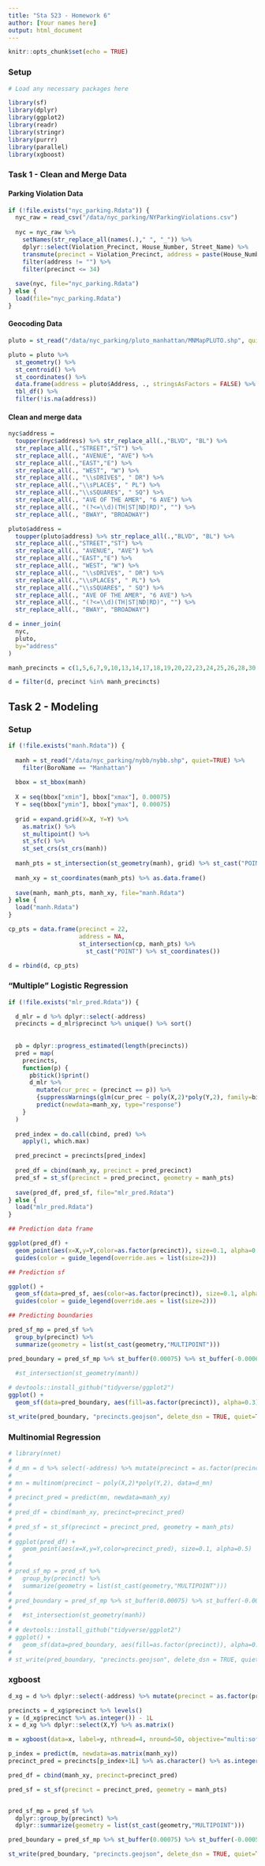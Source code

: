 ```yaml
---
title: "Sta 523 - Homework 6"
author: [Your names here]
output: html_document
---
```


```r
knitr::opts_chunk$set(echo = TRUE)
```

### Setup

```r
# Load any necessary packages here

library(sf)
library(dplyr)
library(ggplot2)
library(readr)
library(stringr)
library(purrr)
library(parallel)
library(xgboost)
```

### Task 1 - Clean and Merge Data

#### Parking Violation Data

```r
if (!file.exists("nyc_parking.Rdata")) {
  nyc_raw = read_csv("/data/nyc_parking/NYParkingViolations.csv") 
  
  nyc = nyc_raw %>%
    setNames(str_replace_all(names(.)," ", "_")) %>%
    dplyr::select(Violation_Precinct, House_Number, Street_Name) %>%
    transmute(precinct = Violation_Precinct, address = paste(House_Number, Street_Name)) %>%
    filter(address != "") %>%
    filter(precinct <= 34)
  
  save(nyc, file="nyc_parking.Rdata")
} else {
  load(file="nyc_parking.Rdata")
}
```

#### Geocoding Data

```r
pluto = st_read("/data/nyc_parking/pluto_manhattan/MNMapPLUTO.shp", quiet=TRUE, stringsAsFactors = FALSE)

pluto = pluto %>%
  st_geometry() %>%
  st_centroid() %>%
  st_coordinates() %>% 
  data.frame(address = pluto$Address, ., stringsAsFactors = FALSE) %>%
  tbl_df() %>%
  filter(!is.na(address))
```


#### Clean and merge data

```r
nyc$address = 
  toupper(nyc$address) %>% str_replace_all(.,"BLVD", "BL") %>% 
  str_replace_all(.,"STREET","ST") %>%
  str_replace_all(., "AVENUE", "AVE") %>%
  str_replace_all(.,"EAST","E") %>% 
  str_replace_all(., "WEST", "W") %>%
  str_replace_all(., "\\sDRIVE$", " DR") %>%
  str_replace_all(.,"\\sPLACE$", " PL") %>%
  str_replace_all(.,"\\sSQUARE$", " SQ") %>%
  str_replace_all(., "AVE OF THE AMER", "6 AVE") %>%
  str_replace_all(., "(?<=\\d)(TH|ST|ND|RD)", "") %>%
  str_replace_all(., "BWAY", "BROADWAY")

pluto$address = 
  toupper(pluto$address) %>% str_replace_all(.,"BLVD", "BL") %>% 
  str_replace_all(.,"STREET","ST") %>%
  str_replace_all(., "AVENUE", "AVE") %>%
  str_replace_all(.,"EAST","E") %>% 
  str_replace_all(., "WEST", "W") %>%
  str_replace_all(., "\\sDRIVE$", " DR") %>%
  str_replace_all(.,"\\sPLACE$", " PL") %>%
  str_replace_all(.,"\\sSQUARE$", " SQ") %>%
  str_replace_all(., "AVE OF THE AMER", "6 AVE") %>%
  str_replace_all(., "(?<=\\d)(TH|ST|ND|RD)", "") %>%
  str_replace_all(., "BWAY", "BROADWAY")

d = inner_join(
  nyc,
  pluto,
  by="address"
)

manh_precincts = c(1,5,6,7,9,10,13,14,17,18,19,20,22,23,24,25,26,28,30,32,33,34)

d = filter(d, precinct %in% manh_precincts)

```


## Task 2 - Modeling

### Setup

```r

if (!file.exists("manh.Rdata")) {
    
  manh = st_read("/data/nyc_parking/nybb/nybb.shp", quiet=TRUE) %>%
    filter(BoroName == "Manhattan")
  
  bbox = st_bbox(manh)
  
  X = seq(bbox["xmin"], bbox["xmax"], 0.00075)
  Y = seq(bbox["ymin"], bbox["ymax"], 0.00075)
  
  grid = expand.grid(X=X, Y=Y) %>% 
    as.matrix() %>%
    st_multipoint() %>%
    st_sfc() %>%
    st_set_crs(st_crs(manh))
      
  manh_pts = st_intersection(st_geometry(manh), grid) %>% st_cast("POINT")
   
  manh_xy = st_coordinates(manh_pts) %>% as.data.frame()
  
  save(manh, manh_pts, manh_xy, file="manh.Rdata")
} else {
  load("manh.Rdata")
}

cp_pts = data.frame(precinct = 22,
                    address = NA,
                    st_intersection(cp, manh_pts) %>% 
                      st_cast("POINT") %>% st_coordinates())

d = rbind(d, cp_pts)
```

### "Multiple" Logistic Regression

```r
if (!file.exists("mlr_pred.Rdata")) {

  d_mlr = d %>% dplyr::select(-address)
  precincts = d_mlr$precinct %>% unique() %>% sort()
  
  
  pb = dplyr::progress_estimated(length(precincts))
  pred = map(
    precincts,
    function(p) {
      pb$tick()$print()
      d_mlr %>%
        mutate(cur_prec = (precinct == p)) %>%
        {suppressWarnings(glm(cur_prec ~ poly(X,2)*poly(Y,2), family=binomial, data=.))} %>%
        predict(newdata=manh_xy, type="response")
    }
  )
  
  pred_index = do.call(cbind, pred) %>%
    apply(1, which.max)

  pred_precinct = precincts[pred_index]
  
  pred_df = cbind(manh_xy, precinct = pred_precinct)
  pred_sf = st_sf(precinct = pred_precinct, geometry = manh_pts)
  
  save(pred_df, pred_sf, file="mlr_pred.Rdata")
} else {
  load("mlr_pred.Rdata")
}
```

```r
## Prediction data frame

ggplot(pred_df) +
  geom_point(aes(x=X,y=Y,color=as.factor(precinct)), size=0.1, alpha=0.5) +
  guides(color = guide_legend(override.aes = list(size=2)))
```

```r
## Prediction sf

ggplot() +
  geom_sf(data=pred_sf, aes(color=as.factor(precinct)), size=0.1, alpha=0.5) +
  guides(color = guide_legend(override.aes = list(size=2)))
```

```r
## Predicting boundaries

pred_sf_mp = pred_sf %>%
  group_by(precinct) %>%
  summarize(geometry = list(st_cast(geometry,"MULTIPOINT")))

pred_boundary = pred_sf_mp %>% st_buffer(0.00075) %>% st_buffer(-0.0006) 
  
  #st_intersection(st_geometry(manh))

# devtools::install_github("tidyverse/ggplot2")
ggplot() +
  geom_sf(data=pred_boundary, aes(fill=as.factor(precinct)), alpha=0.3)
```


```r
st_write(pred_boundary, "precincts.geojson", delete_dsn = TRUE, quiet=TRUE)
```


### Multinomial Regression

```r
# library(nnet)
# 
# d_mn = d %>% select(-address) %>% mutate(precinct = as.factor(precinct))
# 
# mn = multinom(precinct ~ poly(X,2)*poly(Y,2), data=d_mn)
# 
# precinct_pred = predict(mn, newdata=manh_xy)
# 
# pred_df = cbind(manh_xy, precinct=precinct_pred)
# 
# pred_sf = st_sf(precinct = precinct_pred, geometry = manh_pts)
# 
# ggplot(pred_df) +
#   geom_point(aes(x=X,y=Y,color=precinct_pred), size=0.1, alpha=0.5)
# 
# 
# pred_sf_mp = pred_sf %>%
#   group_by(precinct) %>%
#   summarize(geometry = list(st_cast(geometry,"MULTIPOINT")))
# 
# pred_boundary = pred_sf_mp %>% st_buffer(0.00075) %>% st_buffer(-0.0006) 
#   
#   #st_intersection(st_geometry(manh))
# 
# # devtools::install_github("tidyverse/ggplot2")
# ggplot() +
#   geom_sf(data=pred_boundary, aes(fill=as.factor(precinct)), alpha=0.3)
# 
# st_write(pred_boundary, "precincts.geojson", delete_dsn = TRUE, quiet=TRUE)
```



### xgboost

```r
d_xg = d %>% dplyr::select(-address) %>% mutate(precinct = as.factor(precinct))

precincts = d_xg$precinct %>% levels()
y = (d_xg$precinct %>% as.integer()) - 1L
x = d_xg %>% dplyr::select(X,Y) %>% as.matrix()

m = xgboost(data=x, label=y, nthread=4, nround=50, objective="multi:softmax", num_class=length(precincts))

p_index = predict(m, newdata=as.matrix(manh_xy))
precinct_pred = precincts[p_index+1L] %>% as.character() %>% as.integer()

pred_df = cbind(manh_xy, precinct=precinct_pred)

pred_sf = st_sf(precinct = precinct_pred, geometry = manh_pts)


pred_sf_mp = pred_sf %>%
  dplyr::group_by(precinct) %>%
  dplyr::summarize(geometry = list(st_cast(geometry,"MULTIPOINT")))

pred_boundary = pred_sf_mp %>% st_buffer(0.00075) %>% st_buffer(-0.0005)

st_write(pred_boundary, "precincts.geojson", delete_dsn = TRUE, quiet=TRUE)
```